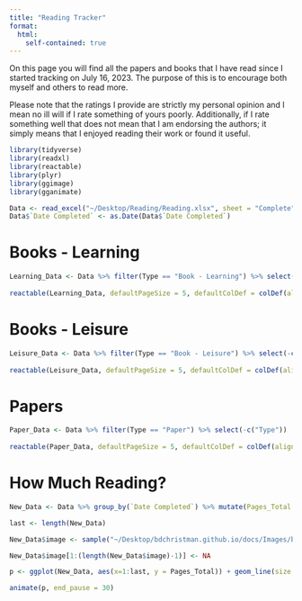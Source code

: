 ```yaml
---
title: "Reading Tracker"
format: 
  html: 
    self-contained: true
---
```


On this page you will find all the papers and books that I have read since I started tracking on July 16, 2023. The purpose of this is to encourage both myself and others to read more. 

Please note that the ratings I provide are strictly my personal opinion and I mean no ill will if I rate something of yours poorly. Additionally, if I rate something well that does not mean that I am endorsing the authors; it simply means that I enjoyed reading their work or found it useful.


```r
library(tidyverse)
library(readxl)
library(reactable)
library(plyr)
library(ggimage)
library(gganimate)
```

```r
Data <- read_excel("~/Desktop/Reading/Reading.xlsx", sheet = "Complete")
Data$`Date Completed` <- as.Date(Data$`Date Completed`)
```

# Books - Learning
```r
Learning_Data <- Data %>% filter(Type == "Book - Learning") %>% select(-c("Type"))
  
reactable(Learning_Data, defaultPageSize = 5, defaultColDef = colDef(align = "center"), searchable = TRUE, striped = TRUE, highlight = TRUE, bordered = TRUE, theme = reactableTheme(borderColor = "black", stripedColor = "#E6E6FA", highlightColor = "#E0FFFF", cellPadding = "8px 12px"))
```

# Books - Leisure
```r
Leisure_Data <- Data %>% filter(Type == "Book - Leisure") %>% select(-c("Type"))
  
reactable(Leisure_Data, defaultPageSize = 5, defaultColDef = colDef(align = "center"), searchable = TRUE, striped = TRUE, highlight = TRUE, bordered = TRUE, theme = reactableTheme(borderColor = "black", stripedColor = "#E6E6FA", highlightColor = "#E0FFFF", cellPadding = "8px 12px"))
```

# Papers
```r
Paper_Data <- Data %>% filter(Type == "Paper") %>% select(-c("Type"))
  
reactable(Paper_Data, defaultPageSize = 5, defaultColDef = colDef(align = "center"), searchable = TRUE, striped = TRUE, highlight = TRUE, bordered = TRUE, theme = reactableTheme(borderColor = "black", stripedColor = "#E6E6FA", highlightColor = "#E0FFFF", cellPadding = "8px 12px"))
```

# How Much Reading?
```r
New_Data <- Data %>% group_by(`Date Completed`) %>% mutate(Pages_Total = cumsum(Pages)) %>% top_n(1, Pages_Total)

last <- length(New_Data)

New_Data$image <- sample("~/Desktop/bdchristman.github.io/docs/Images/book.jpeg", size = length(New_Data$`Date Completed`), replace = TRUE)

New_Data$image[1:(length(New_Data$image)-1)] <- NA

p <- ggplot(New_Data, aes(x=1:last, y = Pages_Total)) + geom_line(size = 1.75, aes(color = 'lightblue')) + geom_point() + xlab("Days since June 16, 2023") + ylab("Total Pages Read") + scale_color_manual(values=c("#E6E6FA")) + theme_classic() + theme(legend.position = "none") + transition_reveal(1:last)

animate(p, end_pause = 30)
```

